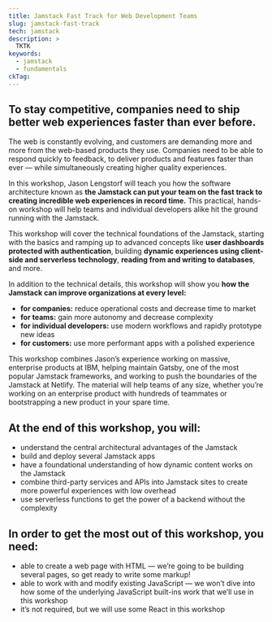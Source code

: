 ```yaml
---
title: Jamstack Fast Track for Web Development Teams
slug: jamstack-fast-track
tech: jamstack
description: >
  TKTK
keywords:
  - jamstack
  - fundamentals
ckTag:
---
```


## To stay competitive, companies need to ship better web experiences faster than ever before.

The web is constantly evolving, and customers are demanding more and more from the web-based products they use. Companies need to be able to respond quickly to feedback, to deliver products and features faster than ever — while simultaneously creating higher quality experiences.

In this workshop, Jason Lengstorf will teach you how the software architecture known as **the Jamstack can put your team on the fast track to creating incredible web experiences in record time.** This practical, hands-on workshop will help teams and individual developers alike hit the ground running with the Jamstack.

This workshop will cover the technical foundations of the Jamstack, starting with the basics and ramping up to advanced concepts like **user dashboards protected with authentication**, building **dynamic experiences using client-side and serverless technology**, **reading from and writing to databases**, and more.

In addition to the technical details, this workshop will show you **how the Jamstack can improve organizations at every level:**

- **for companies:** reduce operational costs and decrease time to market
- **for teams:** gain more autonomy and decrease complexity
- **for individual developers:** use modern workflows and rapidly prototype new ideas
- **for customers:** use more performant apps with a polished experience

This workshop combines Jason’s experience working on massive, enterprise products at IBM, helping maintain Gatsby, one of the most popular Jamstack frameworks, and working to push the boundaries of the Jamstack at Netlify. The material will help teams of any size, whether you’re working on an enterprise product with hundreds of teammates or bootstrapping a new product in your spare time.

## At the end of this workshop, you will:

- understand the central architectural advantages of the Jamstack
- build and deploy several Jamstack apps
- have a foundational understanding of how dynamic content works on the Jamstack
- combine third-party services and APIs into Jamstack sites to create more powerful experiences with low overhead
- use serverless functions to get the power of a backend without the complexity

## In order to get the most out of this workshop, you need:

- able to create a web page with HTML — we’re going to be building several pages, so get ready to write some markup!
- able to work with and modify existing JavaScript — we won’t dive into how some of the underlying JavaScript built-ins work that we’ll use in this workshop
- it’s not required, but we will use some React in this workshop
